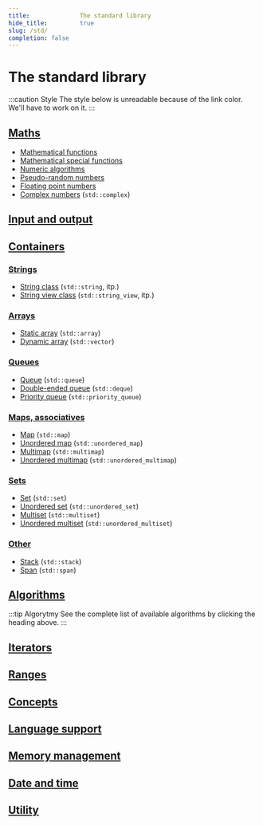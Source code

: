 ```yaml
---
title:				The standard library
hide_title:			true
slug: /std/
completion: false
---
```


# The standard library

:::caution Style
The style below is unreadable because of the link color.
We'll have to work on it.
:::

## [Maths](math)

- [Mathematical functions](math/functions)
- [Mathematical special functions](math/special-functions)
- [Numeric algorithms](math/numeric-algorithms)
- [Pseudo-random numbers](math/random)
- [Floating point numbers](math/floating-points)
- [Complex numbers](math/complex) (`std::complex`)

## [Input and output](io)

## [Containers](containers)

### [Strings](containers/strings)

- [String class](containers/strings/string) (`std::string`, itp.)
- [String view class](containers/strings/string_view) (`std::string_view`, itp.)

### [Arrays](containers/arrays)

- [Static array](containers/arrays/array) (`std::array`)
- [Dynamic array](containers/arrays/vector) (`std::vector`)

### [Queues](containers/queues)

- [Queue](containers/queues/queue) (`std::queue`)
- [Double-ended queue](containers/queues/deque) (`std::deque`)
- [Priority queue](containers/queues/priority_queue) (`std::priority_queue`)

### [Maps, associatives](containers/maps)

- [Map](containers/maps/map) (`std::map`)
- [Unordered map](containers/maps/unordered_map) (`std::unordered_map`)
- [Multimap](containers/maps/multimap) (`std::multimap`)
- [Unordered multimap](containers/maps/unordered_multimap) (`std::unordered_multimap`)

### [Sets](containers/sets)

- [Set](containers/sets/set) (`std::set`)
- [Unordered set](containers/sets/unordered_set) (`std::unordered_set`)
- [Multiset](containers/sets/multiset) (`std::multiset`)
- [Unordered multiset](containers/sets/unordered_multiset) (`std::unordered_multiset`)

### [Other](containers/other)

- [Stack](containers/other/stack) (`std::stack`)
- [Span](containers/other/span) (`std::span`)

## [Algorithms](algo)

:::tip Algorytmy
See the complete list of available algorithms by clicking
the heading above.
:::

## [Iterators](iterators)

## [Ranges](ranges)

## [Concepts](concepts)

## [Language support](lang-support)

## [Memory management](memory)

## [Date and time](date-time)

## [Utility](utility)
